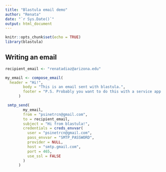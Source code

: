 ```yaml
---
title: "Blastula email demo"
author: "Renata"
date: "`r Sys.Date()`"
output: html_document
---
```


```r
knitr::opts_chunk$set(echo = TRUE)
library(blastula)
```

## Writing an email

```r

recipient_email <- "renatadiaz@arizona.edu"

my_email <- compose_email(
  header = "Hi!",
        body = "This is an email sent with blastula.",
        footer = "P.S. Probably you want to do this with a service app!"
      )

 smtp_send(
        my_email,
        from = "psinetrcn@gmail.com",
        to = recipient_email,
        subject = "Hi from blastula!",
        credentials = creds_envvar(
          user = "psinetrcn@gmail.com",
          pass_envvar = "SMTP_PASSWORD",
          provider = NULL,
          host = "smtp.gmail.com",
          port = 465,
          use_ssl = FALSE
        )
      )
```
